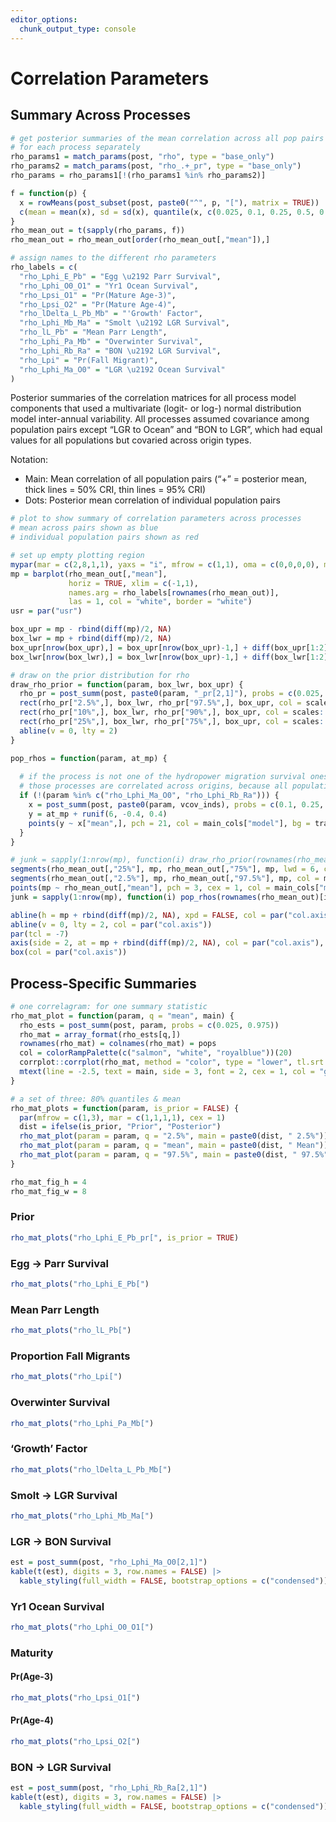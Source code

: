 ```yaml
---
editor_options: 
  chunk_output_type: console
---
```


# Correlation Parameters {.tabset .tabset-pills}

## Summary Across Processes

```r
# get posterior summaries of the mean correlation across all pop pairs
# for each process separately
rho_params1 = match_params(post, "rho", type = "base_only")
rho_params2 = match_params(post, "rho_.+_pr", type = "base_only")
rho_params = rho_params1[!(rho_params1 %in% rho_params2)]

f = function(p) {
  x = rowMeans(post_subset(post, paste0("^", p, "["), matrix = TRUE))
  c(mean = mean(x), sd = sd(x), quantile(x, c(0.025, 0.1, 0.25, 0.5, 0.75, 0.9, 0.975)))
}
rho_mean_out = t(sapply(rho_params, f))
rho_mean_out = rho_mean_out[order(rho_mean_out[,"mean"]),]

# assign names to the different rho parameters
rho_labels = c(
  "rho_Lphi_E_Pb" = "Egg \u2192 Parr Survival",
  "rho_Lphi_O0_O1" = "Yr1 Ocean Survival",
  "rho_Lpsi_O1" = "Pr(Mature Age-3)",
  "rho_Lpsi_O2" = "Pr(Mature Age-4)",
  "rho_lDelta_L_Pb_Mb" = "'Growth' Factor",
  "rho_Lphi_Mb_Ma" = "Smolt \u2192 LGR Survival",
  "rho_lL_Pb" = "Mean Parr Length",
  "rho_Lphi_Pa_Mb" = "Overwinter Survival",
  "rho_Lphi_Rb_Ra" = "BON \u2192 LGR Survival",
  "rho_Lpi" = "Pr(Fall Migrant)",
  "rho_Lphi_Ma_O0" = "LGR \u2192 Ocean Survival"
)
```

Posterior summaries of the correlation matrices for all process model components that used a multivariate (logit- or log-) normal distribution model inter-annual variability.
All processes assumed covariance among population pairs except "LGR to Ocean" and "BON to LGR", which had equal values for all populations but covaried across origin types.

Notation:

* Main: Mean correlation of all population pairs ("+" = posterior mean, thick lines = 50% CRI, thin lines = 95% CRI)
* Dots: Posterior mean correlation of individual population pairs

```r
# plot to show summary of correlation parameters across processes
# mean across pairs shown as blue
# individual population pairs shown as red

# set up empty plotting region
mypar(mar = c(2,8,1,1), yaxs = "i", mfrow = c(1,1), oma = c(0,0,0,0), mgp = c(2,0.25,0))
mp = barplot(rho_mean_out[,"mean"], 
             horiz = TRUE, xlim = c(-1,1),
             names.arg = rho_labels[rownames(rho_mean_out)],
             las = 1, col = "white", border = "white")
usr = par("usr")

box_upr = mp - rbind(diff(mp)/2, NA)
box_lwr = mp + rbind(diff(mp)/2, NA)
box_upr[nrow(box_upr),] = box_upr[nrow(box_upr)-1,] + diff(box_upr[1:2])
box_lwr[nrow(box_lwr),] = box_lwr[nrow(box_upr)-1,] + diff(box_lwr[1:2])

# draw on the prior distribution for rho
draw_rho_prior = function(param, box_lwr, box_upr) {
  rho_pr = post_summ(post, paste0(param, "_pr[2,1]"), probs = c(0.025, 0.1, 0.25, 0.75, 0.9, 0.975))
  rect(rho_pr["2.5%",], box_lwr, rho_pr["97.5%",], box_upr, col = scales::alpha("grey25", 0.15), border = NA)
  rect(rho_pr["10%",], box_lwr, rho_pr["90%",], box_upr, col = scales::alpha("grey25", 0.15), border = NA)
  rect(rho_pr["25%",], box_lwr, rho_pr["75%",], box_upr, col = scales::alpha("grey25", 0.15), border = NA)
  abline(v = 0, lty = 2)
}

pop_rhos = function(param, at_mp) {
  
  # if the process is not one of the hydropower migration survival ones, do this
  # those processes are correlated across origins, because all populations share the same values each year
  if (!(param %in% c("rho_Lphi_Ma_O0", "rho_Lphi_Rb_Ra"))) {
    x = post_summ(post, paste0(param, vcov_inds), probs = c(0.1, 0.25, 0.75, 0.9))
    y = at_mp + runif(6, -0.4, 0.4)
    points(y ~ x["mean",], pch = 21, col = main_cols["model"], bg = tran_cols["model"])
  } 
}

# junk = sapply(1:nrow(mp), function(i) draw_rho_prior(rownames(rho_mean_out)[i], box_lwr[i,], box_upr[i,]))
segments(rho_mean_out[,"25%"], mp, rho_mean_out[,"75%"], mp, lwd = 6, col = main_cols["model"])
segments(rho_mean_out[,"2.5%"], mp, rho_mean_out[,"97.5%"], mp, col = main_cols["model"])
points(mp ~ rho_mean_out[,"mean"], pch = 3, cex = 1, col = main_cols["model"], lwd = 3)
junk = sapply(1:nrow(mp), function(i) pop_rhos(rownames(rho_mean_out)[i], mp[i,]))

abline(h = mp + rbind(diff(mp)/2, NA), xpd = FALSE, col = par("col.axis"), lty = 2)
abline(v = 0, lty = 2, col = par("col.axis"))
par(tcl = -7)
axis(side = 2, at = mp + rbind(diff(mp)/2, NA), col = par("col.axis"), line = NA, labels = FALSE, lty = 2)
box(col = par("col.axis"))
```

## Process-Specific Summaries {.tabset .tabset-dropdown}

```r

# one correlagram: for one summary statistic
rho_mat_plot = function(param, q = "mean", main) {
  rho_ests = post_summ(post, param, probs = c(0.025, 0.975))
  rho_mat = array_format(rho_ests[q,])
  rownames(rho_mat) = colnames(rho_mat) = pops
  col = colorRampPalette(c("salmon", "white", "royalblue"))(20)
  corrplot::corrplot(rho_mat, method = "color", type = "lower", tl.srt = 45, col = col, addCoef.col = "black", diag = FALSE, cl.pos = "n")
  mtext(line = -2.5, text = main, side = 3, font = 2, cex = 1, col = "grey50")
}

# a set of three: 80% quantiles & mean
rho_mat_plots = function(param, is_prior = FALSE) {
  par(mfrow = c(1,3), mar = c(1,1,1,1), cex = 1)
  dist = ifelse(is_prior, "Prior", "Posterior")
  rho_mat_plot(param = param, q = "2.5%", main = paste0(dist, " 2.5%"))
  rho_mat_plot(param = param, q = "mean", main = paste0(dist, " Mean"))
  rho_mat_plot(param = param, q = "97.5%", main = paste0(dist, " 97.5%"))
}

rho_mat_fig_h = 4
rho_mat_fig_w = 8
```

### Prior

```r
rho_mat_plots("rho_Lphi_E_Pb_pr[", is_prior = TRUE)
```

### Egg $\to$ Parr Survival

```r
rho_mat_plots("rho_Lphi_E_Pb[")
```

### Mean Parr Length

```r
rho_mat_plots("rho_lL_Pb[")
```

### Proportion Fall Migrants

```r
rho_mat_plots("rho_Lpi[")
```

### Overwinter Survival

```r
rho_mat_plots("rho_Lphi_Pa_Mb[")
```

### 'Growth' Factor

```r
rho_mat_plots("rho_lDelta_L_Pb_Mb[")
```

### Smolt $\to$ LGR Survival

```r
rho_mat_plots("rho_Lphi_Mb_Ma[")
```

### LGR $\to$ BON Survival

```r
est = post_summ(post, "rho_Lphi_Ma_O0[2,1]")
kable(t(est), digits = 3, row.names = FALSE) |> 
  kable_styling(full_width = FALSE, bootstrap_options = c("condensed"))
```

### Yr1 Ocean Survival

```r
rho_mat_plots("rho_Lphi_O0_O1[")
```

### Maturity {.tabset .tabset-pills}

#### Pr(Age-3) {-}

```r
rho_mat_plots("rho_Lpsi_O1[")
```

#### Pr(Age-4) {-}

```r
rho_mat_plots("rho_Lpsi_O2[")
```

### BON $\to$ LGR Survival

```r
est = post_summ(post, "rho_Lphi_Rb_Ra[2,1]")
kable(t(est), digits = 3, row.names = FALSE) |> 
  kable_styling(full_width = FALSE, bootstrap_options = c("condensed"))
```
